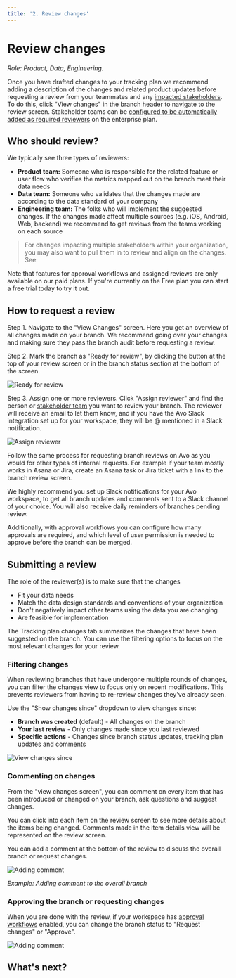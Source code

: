 ```yaml
---
title: '2. Review changes'
---
```



# Review changes

_Role: Product, Data, Engineering._

Once you have drafted changes to your tracking plan we recommend adding a description of the changes and related product updates before requesting a review from your teammates and any [impacted stakeholders](/data-design/guides/managing-changes-impacting-multiple-stakeholders). 
To do this, click "View changes" in the branch header to navigate to the review screen.
Stakeholder teams can be [configured to be automatically added as required reviewers](/workspace-management/domains#individual-stakeholder-team-settings) on the enterprise plan.

## Who should review?

We typically see three types of reviewers:

- **Product team:** Someone who is responsible for the related feature or user flow who verifies the metrics mapped out on the branch meet their data needs
- **Data team:** Someone who validates that the changes made are according to the data standard of your company
- **Engineering team:** The folks who will implement the suggested changes. If the changes made affect multiple sources (e.g. iOS, Android, Web, backend) we recommend to get reviews from the teams working on each source

> For changes impacting multiple stakeholders within your organization, you may also want to pull them in to review and align on the changes. See: <PageLink
  image="/docs/images/svg/analyticsmanager.svg"
  title="Impacted Stakeholders"
  description="Managing changes impacting multiple stakeholders"
  href="/data-design/guides/managing-changes-impacting-multiple-stakeholders"
/>

<Callout type="info">
  Note that features for approval workflows and assigned reviews are only available on our paid plans. If you're currently on the Free plan you can start a free trial today to try it out.
</Callout>

## How to request a review

Step 1. Navigate to the "View Changes" screen. Here you get an overview of all changes made on your branch. We recommend going over your changes and making sure they pass the branch audit before requesting a review. 

Step 2. Mark the branch as "Ready for review", by clicking the button at the top of your review screen or in the branch status section at the bottom of the screen.

![Ready for review](/images/workflow/2.review/ready-for-review.png)

Step 3. Assign one or more reviewers. Click "Assign reviewer" and find the person or [stakeholder team](/data-design/avo-tracking-plan/stakeholder-domains) you want to review your branch. The reviewer will receive an email to let them know, and if you have the Avo Slack integration set up for your workspace, they will be @ mentioned in a Slack notification.

![Assign reviewer](/images/workflow/2.review/assign-reviewer.png)

<Callout type="info" emoji="💡">
  Follow the same process for requesting branch reviews on Avo as you would for
  other types of internal requests. For example if your team mostly works in
  Asana or Jira, create an Asana task or Jira ticket with a link to the branch
  review screen.
</Callout>

We highly recommend you set up Slack notifications for your Avo workspace, to get all branch updates and comments sent to a Slack channel of your choice. You will also receive daily reminders of branches pending review.

<PageLink
  image="/docs/images/svg/dev.svg"
  title="Slack notifications"
  description="Learn how to enable Slack notifications in your Avo Workspace"
  href="/data-design/branches/workspace-notifications"
/>

Additionally, with approval workflows you can configure how many approvals are required, and which level of user permission is needed to approve before the branch can be merged.

<PageLink
  image="/docs/images/svg/analyticsmanager.svg"
  title="Approval workflows"
  description="Increase the quality of your tracking plan with protected main branch and branch approvals"
  href="/data-design/branches/approval-workflows"
/>

## Submitting a review

The role of the reviewer(s) is to make sure that the changes

- Fit your data needs
- Match the data design standards and conventions of your organization
- Don't negatively impact other teams using the data you are changing
- Are feasible for implementation

The Tracking plan changes tab summarizes the changes that have been suggested on the branch. You can use the filtering options to focus on the most relevant changes for your review.

### Filtering changes

When reviewing branches that have undergone multiple rounds of changes, you can filter the changes view to focus only on recent modifications. This prevents reviewers from having to re-review changes they've already seen.

Use the "Show changes since" dropdown to view changes since:

- **Branch was created** (default) - All changes on the branch
- **Your last review** - Only changes made since you last reviewed 
- **Specific actions** - Changes since branch status updates, tracking plan updates and comments

![View changes since](/images/workflow/2.review/view-changes-since.png)

### Commenting on changes

From the "view changes screen", you can comment on every item that has been introduced or changed on your branch, ask questions and suggest changes.

You can click into each item on the review screen to see more details about the items being changed. Comments made in the item details view will be represented on the review screen.

You can add a comment at the bottom of the review to discuss the overall branch or request changes.

![Adding comment](/images/workflow/2.review/branch-comment.png)

_Example: Adding comment to the overall branch_

### Approving the branch or requesting changes

When you are done with the review, if your workspace has [approval workflows](/data-design/branches/approval-workflows) enabled, you can change the branch status to "Request changes" or "Approve".

![Adding comment](/images/workflow/2.review/approve-branch.png)

## What's next?

<PageLink
  image="/docs/images/svg/analyticsmanager.svg"
  title="3. Request implementation"
  description="Learn how to request implementation"
  href="/workflow/request-implementation"
/>
